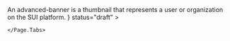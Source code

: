 
<Unstyled>
	<Page.Tabs
		title="AdvancedBanner"
		subtitle={
			<>
				An advanced-banner is a thumbnail that represents a user or organization on
				the SUI platform.
			</>
		}
		status="draft"
	>

	</Page.Tabs>
</Unstyled>

